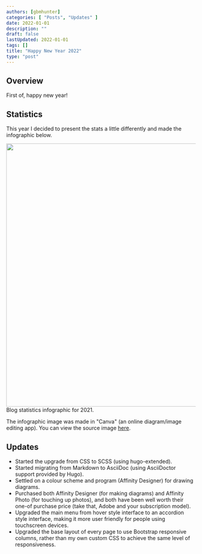 ```yaml
---
authors: [gbmhunter]
categories: [ "Posts", "Updates" ]
date: 2022-01-01
description: ""
draft: false
lastUpdated: 2022-01-01
tags: []
title: "Happy New Year 2022"
type: "post"
---
```



## Overview

First of, happy new year!

## Statistics

This year I decided to present the stats a little differently and made the infographic below.


<Image src={blog_eoy_2021_infographic} width="700px">Blog statistics infographic for 2021. </Image>

The infographic image was made in "Canva" (an online diagram/image editing app). You can view the source image [here](https://www.canva.com/design/DAExcXpjIzI/9u5e1myIuzQCf1Aw_PAmSQ/view?utm_content=DAExcXpjIzI&utm_campaign=designshare&utm_medium=link&utm_source=sharebutton).

## Updates

- Started the upgrade from CSS to SCSS (using hugo-extended).
- Started migrating from Markdown to AsciiDoc (using AsciiDoctor support provided by Hugo).
- Settled on a colour scheme and program (Affinity Designer) for drawing diagrams.
- Purchased both Affinity Designer (for making diagrams) and Affinity Photo (for touching up photos), and both have been well worth their one-of purchase price (take that, Adobe and your subscription model).
- Upgraded the main menu from hover style interface to an accordion style interface, making it more user friendly for people using touchscreen devices.
- Upgraded the base layout of every page to use Bootstrap responsive columns, rather than my own custom CSS to achieve the same level of responsiveness.

